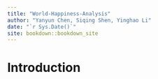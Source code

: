 ```yaml
--- 
title: "World-Happiness-Analysis"
author: "Yanyun Chen, Siqing Shen, Yinghao Li"
date: "`r Sys.Date()`"
site: bookdown::bookdown_site
---
```


# Introduction

